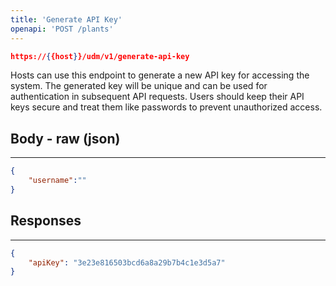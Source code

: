 ```yaml
---
title: 'Generate API Key'
openapi: 'POST /plants'
---
```


```json
https://{{host}}/udm/v1/generate-api-key
```

Hosts can use this endpoint to generate a new API key for accessing the system. The generated key will be unique and can be used for authentication in subsequent API requests. Users should keep their API keys secure and treat them like passwords to prevent unauthorized access.

## Body - raw (json)
---
```json
{
    "username":""
}
```
## Responses   
---
```json
{
    "apiKey": "3e23e816503bcd6a8a29b7b4c1e3d5a7"
}
```